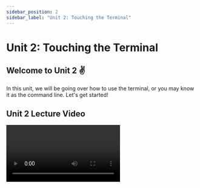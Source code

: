 ```yaml
---
sidebar_position: 2
sidebar_label: "Unit 2: Touching the Terminal"
---
```



# Unit 2: Touching the Terminal

## Welcome to Unit 2 ✌️

In this unit, we will be going over how to use the terminal, or you may know it as the command line. Let's get started!

## Unit 2 Lecture Video

<Video src="https://youtube.com/embed/KAKWE1xj_II"/>

## Terminal

The Terminal is a text-based interface every computer has to allow the user to write commands and tell the computer what to do. Depending on your operating system, there are different ways of accessing the terminal. 

### Accessing the Terminal

- **MacOS**
    
    Open spotlight search. You can do this by hitting ⌘ + Space. You can also open spotlight search by clicking the search icon in the Menu bar at the top. Type in “terminal” and hit Enter. This should open up a terminal on your computer!
    
- **Windows**
    
    Unfortunately the Windows Terminal has different tools from those of MacOS or Linux. To create a similar environment, we will be using Git Bash as our terminal. Git Bash provides a BASH emulation and lets you use similar commands as in a Mac or Linux Terminal. 
    
    To install Git Bash, you will need to install Git, which can be done [here](https://git-scm.com/download/win). Once installed, hit the windows button, or open the start menu. Search for “Git Bash” and if you hit Enter, it should open up the shell. 
    
- **Linux**
    
    You can open terminal by hitting [ctrl + alt + T], or you can search it, by clicking the “Dash” icon, and typing in “terminal”. Open up the terminal application, and it should show up.
    

Voila! Your terminal should look something like this, prompting you to type. 

![Terminal](../static/img/unit2/terminal.png)

## Commands

A command is a special keyword you can use in your terminal to specify an action. When you opened the terminal on your computer, you are prompted to type in commands. These commands can print out information for you, or help control your computer. 

| Command | Function | Examples |
| --- | --- | --- |
| ls | Short for 'list', lists the files in the current directory. | `ls`, `ls Documents` |
| pwd | Prints the current working directory. This is also usually shown at the prompt line. | `pwd` |
| cd | Known as change directory, this command changes the current directory in the file. | `cd Documents`, `cd ..` (If you don't know what `..` is, google it!) |
| mkdir | Create a new directory.  | `mkdir NewFolder` |
| rm | Removes files or directories. | `rm File` , `rm -r Folder` |
| touch | Creates a file. | `touch hello.txt` |
| cat | Concatenate. Prints files to the output stream. | `cat hello.txt` |
| mv | Moves or renames a file | `mv file.txt new_name.txt` |
| cp | Copies a file | `cp file.txt copied_file.txt` |
| exit | Exit your terminal instance | `exit` |

There are so many more commands you can use, and you can find some of them with `help`, or often times doing your own research. For more information on each command, often times you look at the [Linux man pages](https://man7.org/linux/man-pages/).

### Arguments

An argument is passed into an argument to specify or provide more information to the command for the computer. For example, `cd Documents`, would change the current directory into the Documents folder.

### Options

Options are flags or switches, that also give more information to the computer. However, unlike arguments, these are built-in and must match the syntax of the command. Usually, a flag might look like `ls -a` . Here, the `a` flag specifies to also list out hidden files.

If you don't know a command, or are looking for help, all commands have an option flag `--help`. This will print out a description of the command, and list out other arguments and options you can use. 

## Text Editors

When typing commands in terminal, you might find yourself looking to make a quick change to a text file. Rather than opening up a text editor, you can edit these files in the terminal itself. Some of the most popular options are **Vim** and **Nano**.

### Vim

![Vim](../static/img/unit2/vim.png)

Vim is a lightweight text editor, you can use inside of your terminal. You will find that many programmers use this editor, known for its mouse-less interaction. However, it is a little complicated as the modal based editing is different from anything you probably are used to, so let's get started.  
 
**Opening a File**

To open a file just type in `vim FILE_NAME` into your terminal.  This should open up the vim editor in your terminal. 

**Modes**

There are 2 main modes that you will be using in Vim — **command mode** and **insert mode**. When you first open up a file, you will be in command mode. You will notice that typing inside the text will not insert any characters. Instead, your keys are different commands that let you move your cursor, or change modes. You can check out this Vim [cheatsheet](https://vim.rtorr.com/) for all the possible commands.

The most important one will be hitting *i* (for “insert”), which will change to insert mode. In insert mode, you will be able to type as expected. If you want to leave this mode, just press Escape, and you'll switch back to command mode. 

**Saving the File**

To save and exit the file, make sure you're in command mode. Press : and you will be in last-line mode. In this mode, you can enter commands like `:w` (write) to save or `:q` (quit) to exit. You can even combine these and type `:wq` (write and quit) to save and exit.

### Nano

![Nano](../static/img/unit2/nano.png)

Nano is another text editor built into your terminal. It is a simpler than Vim, because it doesn't have any modes. 

**Opening a File**

To open a file in nano type in `nano FILE_NAME` into your terminal.  This should open up the nano editor in your terminal.

**Editing a File**

Once open, you can immediately start writing the file, but you will also notice at the bottom a list of basic command shortcuts to use with the nano editor. You can take a look at a [cheatsheet](https://www.nano-editor.org/dist/latest/cheatsheet.html) for all official commands for nano.

**Saving the File**

To save and exit the file, you will be using two commands. Ctrl + O, saves the file, and Ctrl + X, will exit the editor.  

## Bonus Lecture - Bash

<Video src="https://youtube.com/embed/bwqw-CwC6hI"/>

<Video src="https://youtube.com/embed/I4EWvMFj37g"/>


### .bashrc

In your root directory, type `ls -a` to find your `.bashrc` file. 
If you are on MacOS (post Catalina) you may have a `.zshrc` file instead. 

This file will run every time that you start a new terminal. Inside of it, you can add your own custom aliases, functions, and customize your prompt.

> 💡 When you make changes to the `.bashrc` or `.zshrc`, those changes won't take effect until open up a new Terminal window or run `source .bashrc` (`source .zshrc` on Mac)

### Functions and Aliases

You can create your own custom functions and aliases to make life easier in the terminal. 

An “alias” is a word that gets replaced by another command. For example, `alias x='exit'`, means that `x` will be evaluated as `exit`.

Functions are a way for you to execute multiple lines of bash code. 

```bash
# This function will move me into the Code/ directory
# and then print out the contents of the directory.
dev() {
	cd ~/Documents/Code
	ls
}
```

You can learn more about functions [here](https://linuxize.com/post/bash-functions/). 

### Customizing Your Prompt

As a developer, you will be spending a lot of time in your terminal so you want it to be as comfortable of an experience as possible. There are lots of things you can do with your prompt. It can print the current directory you're in, show the time, display the git branch, and more. You can even add colors! This is done using special prompt characters.
*Note: the special characters may differ between `.bashrc` and `.zshrc`.*

In `.bashrc`, for example, `\d` will print the date, `\u` will print the current user, and **`\w`** will print the current user. You can find a list of commands in this [Bash Prompt Guide](https://ss64.com/bash/syntax-prompt.html).

For `.zshrc`, please refer to this [ZSH Prompt Guide](https://blog.devgenius.io/customize-the-macos-terminal-zsh-4cb387e4f447) and the [ZSH Prompt Documentation](https://zsh.sourceforge.io/Doc/Release/Prompt-Expansion.html#Prompt-Expansion).

For even more customization, such as adding autocomplete or syntax highlighting plugins check out frameworks like [Oh My Zsh](https://ohmyz.sh/).

---

## Assignment

This unit, your assignment will be to create a specific file directory structure using terminal commands. Once completed, you will send a screenshot of your terminal with the commands you ran and their respective outputs.

1. Choose a folder you would like to do your projects in. In this case, I chose `/Users/name/Documents`
2. Create a directory called `Fellowship` and then create another directory inside called `Unit2`.
Your file structure should be something like: `/Users/name/Documents/Fellowship/Unit2`
3. Inside of Unit 2, create 2 files - one using vim, and one using nano.  
Call the first one `vim.txt` and the second one `nano.txt`.  

   a. In the first file, `nano.txt`, use nano to write:
    
    
    This file was created in Nano!
    
    FIRSTNAME 
   b. In the second file, `vim.txt`, use vim to write:
    
    
    This file was created in Vim!
    
    LASTNAME
    
4. From the Unit 2 directory, run these commands.
    
    ```bash
    pwd
    ls
    cat nano.txt
    cat vim.txt
    ```
    
5. Your output should match the example below: 
    
    ![Submission](../static/img/unit2/submission.png)
    

### Deliverables

**Required Tasks**
 - Follow the directions above to practice using the terminal.
 - Complete the [Quiz](https://forms.gle/1whc3n6FjNNoq5ye9)

**Optional** **Stretch Goals**
 - Head to [Vim Adventures](https://vim-adventures.com/) and try to beat the puzzles! What object comes out of the final chest?
 - Add some custom code to your .bashrc or .zshrc


### Submission

Send your screenshot in the Discord channel and complete [the quiz](https://forms.gle/huFVCdN48dcfty256) for this unit.

<iframe src="https://docs.google.com/forms/d/e/1FAIpQLSdn3Mrv8_RShKjSLfD-th7L0LrNWVyXjtfEuQzz_EWMFhwGHQ/viewform?embedded=true" width="100%" height="3400" frameborder="0" marginheight="0" marginwidth="0">Loading…</iframe>

## External Resources

- Commands
    - [MIT Terminus Game](http://web.mit.edu/mprat/Public/web/Terminus/Web/main.html)
    - [https://man7.org/linux/man-pages/](https://man7.org/linux/man-pages/)
- Vim
    - [Vim Cheat Sheet](https://vim.rtorr.com/)
    - [Vim Guide for Beginners](https://www.linux.com/training-tutorials/vim-101-beginners-guide-vim/)
    - [https://vim-adventures.com/](https://vim-adventures.com/)
- Nano
    - [Nano Cheat Sheet](https://www.nano-editor.org/dist/latest/cheatsheet.html)
